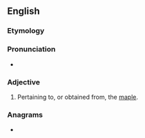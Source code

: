 ==English==

===Etymology===
{{uder|en|la|ācer||maple}}

===Pronunciation===
* {{IPA|en|/æˈsɜɹ.ɪk/}}

===Adjective===
{{en-adj|-}}

# Pertaining to, or obtained from, the [[maple]].

===Anagrams===
* {{anagrams|en|a=acceir|Carice}}